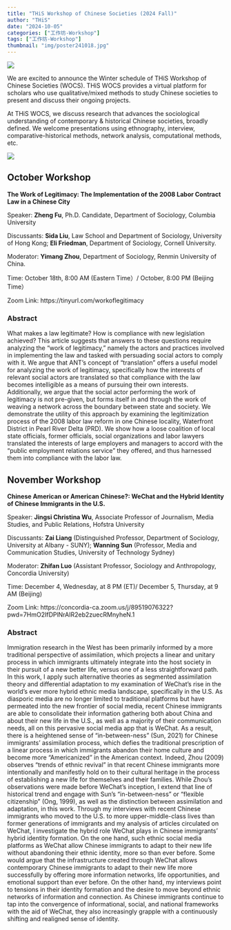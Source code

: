 ```yaml
---
title: "THiS Workshop of Chinese Societies (2024 Fall)"
author: "THiS"
date: "2024-10-05"
categories: ["工作坊-Workshop"]
tags: ["工作坊-Workshop"]
thumbnail: "img/poster241018.jpg"
---
```


![](/img/logo1.png)

We are excited to announce the Winter schedule of THiS Workshop of Chinese Societies (WOCS). THiS WOCS provides a virtual platform for scholars who use qualitative/mixed methods to study Chinese societies to present and discuss their ongoing projects. 

At THiS WOCS, we discuss research that advances the sociological understanding of contemporary & historical Chinese societies, broadly defined. We welcome presentations using ethnography, interview, comparative-historical methods, network analysis, computational methods, etc.

![](/img/logo2.png)

## October Workshop

**The Work of Legitimacy: The Implementation of the 2008 Labor Contract Law in a Chinese City**

Speaker: **Zheng Fu**, Ph.D. Candidate, Department of Sociology, Columbia University

Discussants: **Sida Liu**, Law School and Department of Sociology, University of Hong Kong; **Eli Friedman**, Department of Sociology, Cornell University. 

Moderator: **Yimang Zhou**, Department of Sociology, Renmin University of China.

Time: October 18th, 8:00 AM (Eastern Time）/ October, 8:00 PM (Beijing Time）

Zoom Link: https://tinyurl.com/workoflegitimacy

### Abstract

What makes a law legitimate? How is compliance with new legislation achieved? This article suggests that answers to these questions require analyzing the “work of legitimacy,” namely the actors and practices involved in implementing the law and tasked with persuading social actors to comply with it. We argue that ANT’s concept of “translation” offers a useful model for analyzing the work of legitimacy, specifically how the interests of relevant social actors are translated so that compliance with the law becomes intelligible as a means of pursuing their own interests. Additionally, we argue that the social actor performing the work of legitimacy is not pre-given, but forms itself in and through the work of weaving a network across the boundary between state and society. We demonstrate the utility of this approach by examining the legitimization process of the 2008 labor law reform in one Chinese locality, Waterfront District in Pearl River Delta (PRD). We show how a loose coalition of local state officials, former officials, social organizations and labor lawyers translated the interests of large employers and managers to accord with the “public employment relations service” they offered, and thus harnessed them into compliance with the labor law.    

## November Workshop

**Chinese American or American Chinese?: WeChat and the Hybrid Identity of Chinese Immigrants in the U.S.**

Speaker: **Jingsi Christina Wu**, Associate Professor of Journalism, Media Studies, and Public Relations, Hofstra University

Discussants: **Zai Liang** (Distinguished Professor, Department of Sociology, University at Albany - SUNY); **Wanning Sun** (Professor, Media and Communication Studies, University of Technology Sydney)

Moderator: **Zhifan Luo** (Assistant Professor, Sociology and Anthropology, Concordia University)

Time: December 4, Wednesday, at 8 PM (ET)/ December 5, Thursday, at 9 AM (Beijing)


Zoom Link: https://concordia-ca.zoom.us/j/89519076322?pwd=7HmO2IfDPlNrAIR2eb2zuecRMnyheN.1

### Abstract

Immigration research in the West has been primarily informed by a more traditional perspective of assimilation, which projects a linear and unitary process in which immigrants ultimately integrate into the host society in their pursuit of a new better life, versus one of a less straightforward path. In this work, I apply such alternative theories as segmented assimilation theory and differential adaptation to my examination of WeChat’s rise in the world’s ever more hybrid ethnic media landscape, specifically in the U.S. 
As diasporic media are no longer limited to traditional platforms but have permeated into the new frontier of social media, recent Chinese immigrants are able to consolidate their information gathering both about China and about their new life in the U.S., as well as a majority of their communication needs, all on this pervasive social media app that is WeChat. As a result, there is a heightened sense of “in-between-ness” (Sun, 2021) for Chinese immigrants’ assimilation process, which defies the traditional prescription of a linear process in which immigrants abandon their home culture and become more “Americanized” in the American context. Indeed, Zhou (2009) observes “trends of ethnic revival” in that recent Chinese immigrants more intentionally and manifestly hold on to their cultural heritage in the process of establishing a new life for themselves and their families.
While Zhou’s observations were made before WeChat’s inception, I extend that line of historical trend and engage with Sun’s “in-between-ness” or “flexible citizenship” (Ong, 1999), as well as the distinction between assimilation and adaptation, in this work. Through my interviews with recent Chinese immigrants who moved to the U.S. to more upper-middle-class lives than former generations of immigrants and my analysis of articles circulated on WeChat, I investigate the hybrid role WeChat plays in Chinese immigrants’ hybrid identity formation. On the one hand, such ethnic social media platforms as WeChat allow Chinese immigrants to adapt to their new life without abandoning their ethnic identity, more so than ever before. Some would argue that the infrastructure created through WeChat allows contemporary Chinese immigrants to adapt to their new life more successfully by offering more information networks, life opportunities, and emotional support than ever before. On the other hand, my interviews point to tensions in their identity formation and the desire to move beyond ethnic networks of information and connection. As Chinese immigrants continue to tap into the convergence of informational, social, and national frameworks with the aid of WeChat, they also increasingly grapple with a continuously shifting and realigned sense of identity.

